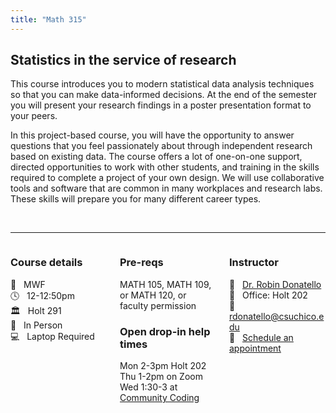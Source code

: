 ```yaml
---
title: "Math 315"
---
```



## Statistics in the service of research

This course introduces you to modern statistical data analysis techniques so that you can make data-informed decisions. At the end of the semester you will present your research findings in a poster presentation format to your peers. 

In this project-based course, you will have the opportunity to answer questions that you feel passionately about through independent research based on existing data. The course offers a lot of one-on-one support, directed opportunities to work with other students, and training in the skills required to complete a project of your own design. We will use collaborative tools and software that are common in many workplaces and research labs. These skills will prepare you for many different career types. 


<br>

<hr>

:::: {.columns}

::: {.column width="33%"}
### Course details

📅 &nbsp; MWF  
🕓 &nbsp; 12-12:50pm    
🏛 &nbsp; Holt 291   
👥️ &nbsp; In Person  
💻 &nbsp; Laptop Required  

:::

::: {.column width="33%"}
### Pre-reqs
MATH 105, MATH 109, or MATH 120, 
or faculty permission 

### Open drop-in help times

Mon 2-3pm Holt 202  
Thu 1-2pm on Zoom  
Wed 1:30-3 at [Community Coding](https://www.csuchico.edu/datascience/community-coding.shtml)
:::

::: {.column width="33%"}
### Instructor

🐾 &nbsp; [Dr. Robin Donatello](https://www.norcalbiostat.com)  
🚪 &nbsp; Office: Holt 202  
📧 &nbsp; <a href="mailto:rdonatello@csuchico.edu">rdonatello@csuchico.edu</a>  
🙋 &nbsp; [Schedule an appointment](https://dr-donatello.youcanbook.me/)
:::

::::

